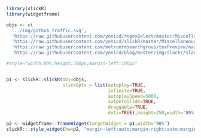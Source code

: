 ```r
library(slickR)
library(widgetframe)
```

```r
objs <- c(
  '../img/github_traffic.svg',
  'https://raw.githubusercontent.com/yonicd/regexSelect/master/Miscellaneous/gifs/regexSelectPlot.gif',
  'https://raw.githubusercontent.com/yonicd/slickR/master/Miscellaneous/Multimedia/gif/slickRnestingWidgets.gif',
  'https://raw.githubusercontent.com/metrumresearchgroup/texPreview/master/Miscellaneous/Multimedia/texPreviewPanZoom.gif','https://raw.githubusercontent.com/metrumresearchgroup/shinyCanvas/master/gifs/plotSize.gif',
  'https://raw.githubusercontent.com/yonicd/blog/master/img/slackr/slackr_progress.gif')

#style="width:80%;height:300px;margin-left:100px"


p1 <- slickR::slickR(obj=objs,
                     slickOpts = list(autoplay=TRUE,
                                      infinite=TRUE,
                                      autoplaySpeed=5000,
                                      swipeToSlide=TRUE,
                                      draggable=TRUE,
                                      dots=TRUE),height=250,width='80%')

p2 <- widgetframe::frameWidget(targetWidget = p1,width='90%')
slickR:::style_widget(hw=p2, "margin-left:auto;margin-right:auto;margin-bottom:auto")
```